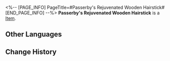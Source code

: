 <%-- [PAGE_INFO]
PageTitle=#Passerby's Rejuvenated Wooden Hairstick#
[END_PAGE_INFO] --%>
{{Item Infobox
|id          = 51011
|image       = Item Passerby's Rejuvenated Wooden Hairstick.png
|type        = 
|invCategory = Relics
|rarity      = 4
|effect      = 
|description = A withered twig that was used as a hairstick, with new flower buds sprouting on the end. Now, the past is long gone, and the stick inlaid with parcel-gilt flower buds commemorates the beginning of a new life.
|source1     = [[Cavern of Corrosion: Corridor of Fading Echoes]]
}}
'''Passerby's Rejuvenated Wooden Hairstick''' is a [[Item]].

==Other Languages==
{{Other Languages
|en   = Passerby's Rejuvenated Wooden Hairstick
|zhs  = 过客的逢春木簪
|zht  = 過客的逢春木簪
|ja   = 過客の迎春かんざし
|ko   = 과객의 봄맞이 나무 비녀
|es   = Horquilla de madera rejuvenecida del transeúnte
|fr   = Épingle à cheveux en bois rajeuni du vagabond
|ru   = Весенняя шпилька скитальца
|th   = Passerby's Rejuvenated Wooden Hairstick
|vi   = Chiếc Trâm Của Lãng Khách
|de   = Verjüngter hölzerner Haarstab des Wanderers
|id   = Passerby's Rejuvenated Wooden Hairstick
|pt   = Prendedor de Cabelo Rejuvenescido do Transeunte
}}

==Change History==
{{Change History|2.0}}